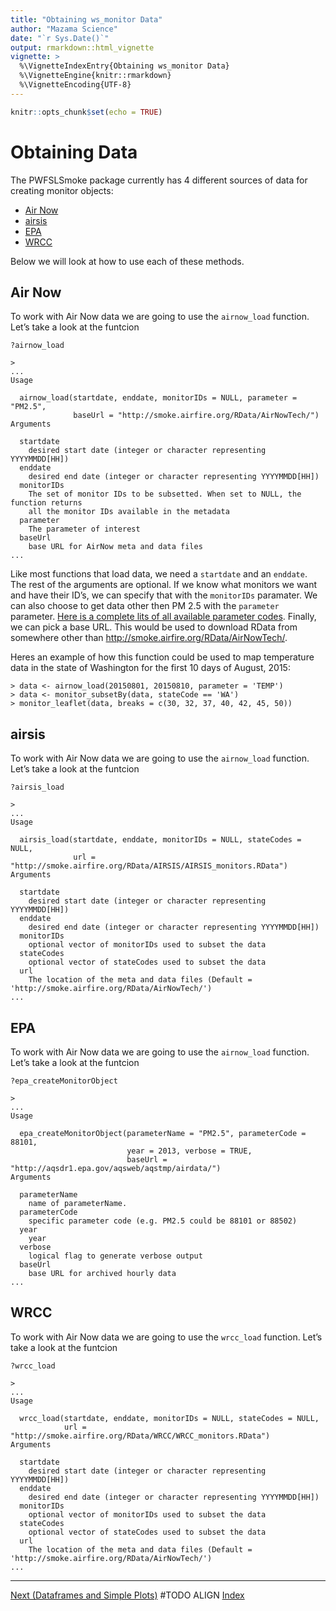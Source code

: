 ```yaml
---
title: "Obtaining ws_monitor Data"
author: "Mazama Science"
date: "`r Sys.Date()`"
output: rmarkdown::html_vignette
vignette: >
  %\VignetteIndexEntry{Obtaining ws_monitor Data}
  %\VignetteEngine{knitr::rmarkdown}
  %\VignetteEncoding{UTF-8}
---
```


```r
knitr::opts_chunk$set(echo = TRUE)
```

# Obtaining Data

The PWFSLSmoke package currently has 4 different sources of data for creating monitor objects:

 * [Air Now](https://www.airnow.gov/)
 * [airsis](http://usfs.airsis.com)
 * [EPA](http://aqsdr1.epa.gov/aqsweb/aqstmp/airdata/download_files.html)
 * [WRCC](http://smoke.airfire.org/RData/AirNowTech/)
 
 Below we will look at how to use each of these methods. 
 
## Air Now
 
 To work with Air Now data we are going to use the `airnow_load` function. Let's take a look at the funtcion
 
```
?airnow_load

> 
...
Usage

  airnow_load(startdate, enddate, monitorIDs = NULL, parameter = "PM2.5",
              baseUrl = "http://smoke.airfire.org/RData/AirNowTech/")
Arguments

  startdate	
    desired start date (integer or character representing YYYYMMDD[HH])
  enddate	
    desired end date (integer or character representing YYYYMMDD[HH])
  monitorIDs	
    The set of monitor IDs to be subsetted. When set to NULL, the function returns      
    all the monitor IDs available in the metadata
  parameter	
    The parameter of interest
  baseUrl	
    base URL for AirNow meta and data files
...

```

  Like most functions that load data, we need a `startdate` and an `enddate`. The rest of the arguments are optional. If we know what monitors we want and have their ID's, we can specify that with the `monitorIDs` paramater. We can also choose to get data other then PM 2.5 with the `parameter` parameter. [Here is a complete lits of all available parameter codes](AirNow\ Parameters.html). Finally, we can pick a base URL. This would be used to download RData from somewhere other than [http://smoke.airfire.org/RData/AirNowTech/](http://smoke.airfire.org/RData/AirNowTech/).
  
Heres an example of how this function could be used to map temperature data in the state of Washington for the first 10 days of August, 2015:
```
> data <- airnow_load(20150801, 20150810, parameter = 'TEMP')
> data <- monitor_subsetBy(data, stateCode == 'WA')
> monitor_leaflet(data, breaks = c(30, 32, 37, 40, 42, 45, 50))
```
  
## airsis 
 To work with Air Now data we are going to use the `airnow_load` function. Let's take a look at the funtcion
 
```
?airsis_load

> 
...
Usage

  airsis_load(startdate, enddate, monitorIDs = NULL, stateCodes = NULL,
              url = "http://smoke.airfire.org/RData/AIRSIS/AIRSIS_monitors.RData")
Arguments

  startdate	
    desired start date (integer or character representing YYYYMMDD[HH])
  enddate	
    desired end date (integer or character representing YYYYMMDD[HH])
  monitorIDs	
    optional vector of monitorIDs used to subset the data
  stateCodes	
    optional vector of stateCodes used to subset the data
  url	
    The location of the meta and data files (Default = 'http://smoke.airfire.org/RData/AirNowTech/')
...

```
 
 
## EPA 
 To work with Air Now data we are going to use the `airnow_load` function. Let's take a look at the funtcion
 
```
?epa_createMonitorObject

> 
...
Usage

  epa_createMonitorObject(parameterName = "PM2.5", parameterCode = 88101,
                          year = 2013, verbose = TRUE,
                          baseUrl = "http://aqsdr1.epa.gov/aqsweb/aqstmp/airdata/")
Arguments

  parameterName	
    name of parameterName.
  parameterCode	
    specific parameter code (e.g. PM2.5 could be 88101 or 88502)
  year	
    year
  verbose	
    logical flag to generate verbose output
  baseUrl	
    base URL for archived hourly data
...

```
 
 
## WRCC 
 To work with Air Now data we are going to use the `wrcc_load` function. Let's take a look at the funtcion
 
```
?wrcc_load

> 
...
Usage

  wrcc_load(startdate, enddate, monitorIDs = NULL, stateCodes = NULL,
            url = "http://smoke.airfire.org/RData/WRCC/WRCC_monitors.RData")
Arguments

  startdate	
    desired start date (integer or character representing YYYYMMDD[HH])
  enddate	
    desired end date (integer or character representing YYYYMMDD[HH])
  monitorIDs	
    optional vector of monitorIDs used to subset the data
  stateCodes	
    optional vector of stateCodes used to subset the data
  url	
    The location of the meta and data files (Default = 'http://smoke.airfire.org/RData/AirNowTech/')
...

```
 
 
 
---
[Next (Dataframes and Simple Plots)](Lesson_02_DataframesAndSimplePlots.html) #TODO ALIGN [Index](Index.RMD)

